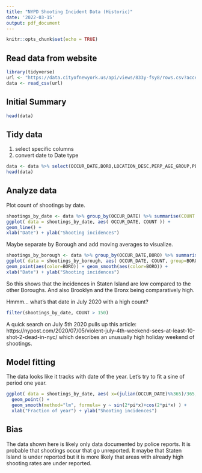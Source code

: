 ```yaml
---
title: "NYPD Shooting Incident Data (Historic)"
date: '2022-03-15'
output: pdf_document
---
```


```r
knitr::opts_chunk$set(echo = TRUE)
```

## Read data from website

```r
library(tidyverse)
url <- "https://data.cityofnewyork.us/api/views/833y-fsy8/rows.csv?accessType=DOWNLOAD"
data <- read_csv(url)
```

## Initial Summary

```r
head(data)
```

## Tidy data

1. select specific columns
2. convert date to Date type

```r
data <- data %>% select(OCCUR_DATE,BORO,LOCATION_DESC,PERP_AGE_GROUP,PERP_SEX,PERP_RACE,VIC_AGE_GROUP,VIC_SEX,VIC_RACE) %>% mutate(OCCUR_DATE = as.Date(OCCUR_DATE,"%m/%d/%y"))
head(data)
```

## Analyze data

Plot count of shootings by date.

```r
shootings_by_date <- data %>% group_by(OCCUR_DATE) %>% summarise(COUNT = n())
ggplot( data = shootings_by_date, aes( OCCUR_DATE, COUNT )) +
geom_line() +
xlab("Date") + ylab("Shooting incidences")
```

Maybe separate by Borough and add moving averages to visualize.

```r
shootings_by_borough <- data %>% group_by(OCCUR_DATE,BORO) %>% summarise(COUNT = n())
ggplot( data = shootings_by_borough, aes( OCCUR_DATE, COUNT, group=BORO )) +
geom_point(aes(color=BORO)) + geom_smooth(aes(color=BORO)) +
xlab("Date") + ylab("Shooting incidences")
```

So this shows that the incidences in Staten Island are low compared to the other Boroughs.  And also Brooklyn and the Bronx being comparatively high.

Hmmm... what's that date in July 2020 with a high count?

```r
filter(shootings_by_date, COUNT > 150)
```

A quick search on July 5th 2020 pulls up this article: 
https://nypost.com/2020/07/05/violent-july-4th-weekend-sees-at-least-10-shot-2-dead-in-nyc/
which describes an unusually high holiday weekend of shootings.

## Model fitting

The data looks like it tracks with date of the year.  Let's try to fit a sine of period one year.  

```r
ggplot( data = shootings_by_date, aes( x=(julian(OCCUR_DATE)%%365)/365, y=COUNT )) +
  geom_point() +
  geom_smooth(method="lm", formula= y ~ sin(2*pi*x)+cos(2*pi*x) ) +
  xlab("Fraction of year") + ylab("Shooting incidences")
```

## Bias

The data shown here is likely only data documented by police reports.  It is probable that shootings occur that go unreported.  It maybe that Staten Island is under reported but it is more likely that areas with already high shooting rates are under reported.